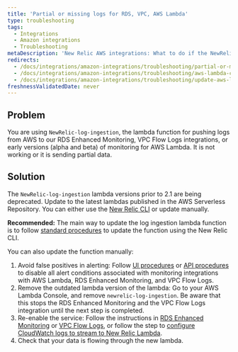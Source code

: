 ```yaml
---
title: 'Partial or missing logs for RDS, VPC, AWS Lambda'
type: troubleshooting
tags:
  - Integrations
  - Amazon integrations
  - Troubleshooting
metaDescription: 'New Relic AWS integrations: What to do if the NewRelic-log-ingestion lambda function for pushing logs is not working or only sends partial data.'
redirects:
  - /docs/integrations/amazon-integrations/troubleshooting/partial-or-missing-logs-rds-vpc-aws-lambda
  - /docs/integrations/amazon-integrations/troubleshooting/aws-lambda-collect-rdsvpc-logs-wont-work
  - /docs/integrations/amazon-integrations/troubleshooting/update-aws-lambda-collect-rdsvpclambda-logs
freshnessValidatedDate: never
---
```


## Problem

You are using `NewRelic-log-ingestion`, the lambda function for pushing logs from AWS to our RDS Enhanced Monitoring, VPC Flow Logs integrations, or early versions (alpha and beta) of monitoring for AWS Lambda. It is not working or it is sending partial data.

## Solution

The `NewRelic-log-ingestion` lambda versions prior to 2.1 are being deprecated. Update to the latest lambdas published in the AWS Serverless Repository. You can either use the [New Relic CLI](https://developer.newrelic.com/build-tools/new-relic-one-applications/cli) or update manually.

<DoNotTranslate>**Recommended:**</DoNotTranslate> The main way to update the log ingestion lambda function is to follow [standard procedures](/docs/serverless-function-monitoring/aws-lambda-monitoring/get-started/update-lambda-monitoring) to update the function using the New Relic CLI.

You can also update the function manually:

1. Avoid false positives in alerting: Follow [UI procedures](/docs/alerts/new-relic-alerts/configuring-alert-policies/update-or-disable-policies-conditions#condition-on-off) or [API procedures](/alerts/rest-api-alerts/new-relic-alerts-rest-api/disable-enable-alerts-conditions-using-api) to disable all alert conditions associated with monitoring integrations with AWS Lambda, RDS Enhanced Monitoring, and VPC Flow Logs.
2. Remove the outdated lambda version of the lambda: Go to your AWS Lambda Console, and remove `newrelic-log-ingestion`. Be aware that this stops the RDS Enhanced Monitoring and the VPC Flow Logs integration until the next step is completed.
3. Re-enable the service: Follow the instructions in [RDS Enhanced Monitoring](/docs/integrations/amazon-integrations/aws-integrations-list/aws-rds-enhanced-monitoring-integration#activate) or [VPC Flow Logs](/docs/integrations/amazon-integrations/aws-integrations-list/aws-vpc-flow-logs-monitoring-integration#enable), or follow the step to [configure CloudWatch logs to stream to New Relic Lambda](/docs/serverless-function-monitoring/aws-lambda-monitoring/get-started/enable-new-relic-monitoring-aws-lambda#stream-logs).
4. Check that your data is flowing through the new lambda.
